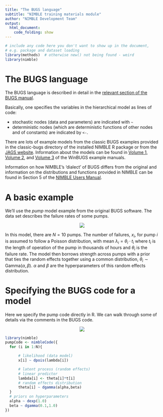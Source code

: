 ```yaml
---
title: "The BUGS language"
subtitle: "NIMBLE training materials module"
author: "NIMBLE Development Team"
output:
  html_document:
    code_folding: show
---
```


```r
# include any code here you don't want to show up in the document,
# e.g. package and dataset loading
library(methods)  # otherwise new() not being found - weird
library(nimble)
```


# The BUGS language

The BUGS language is described in detail in the [relevant section of the BUGS manual](http://www.openbugs.net/Manuals/ModelSpecification.html). 

Basically, one specifies the variables in the hierarchical model as lines of code:

  - stochastic nodes (data and parameters) are indicated with `~`
  - deterministic nodes (which are deterministic functions of other nodes and of constants) are indicated by `<-`.

There are lots of example models from the classic BUGS examples provided in the classic-bugs directory of the installed NIMBLE R package or from the [JAGS website](https://sourceforge.net/projects/mcmc-jags/files/Examples/).  Information about the models can be found in [Volume 1](http://www.mrc-bsu.cam.ac.uk/wp-content/uploads/WinBUGS_Vol1.pdf), [Volume 2](http://www.mrc-bsu.cam.ac.uk/wp-content/uploads/WinBUGS_Vol2.pdf), and [Volume 3](http://www.mrc-bsu.cam.ac.uk/wp-content/uploads/WinBUGS_Vol3.pdf) of the WinBUGS example manuals.

Information on how NIMBLE's 'dialect' of BUGS differs from the original and information on the distributions and functions provided in NIMBLE can be found in Section 5 of the [NIMBLE Users Manual](http://r-nimble.org/manuals/NimbleUserManual.pdf).

# A basic example


We'll use the *pump* model example from the original BUGS software. The data set
  describes the failure rates of some pumps.  

<center><img src="figures/pumpDAG.jpg"></center>

In this model, there are $N=10$ pumps. The number of failures, $x_i$, for pump $i$ is assumed to follow a Poisson distribution, with mean $\lambda_i = \theta_i \cdot t_i$ where $t_i$ is the length of operation of the pump in thousands of hours and $\theta_i$ is the failure rate. The model then borrows strength across pumps with a prior that ties the random effects together using a common distribution, $\theta_i \sim \mbox{Gamma}(\alpha, \beta)$. $\alpha$ and $\beta$ are the hyperparameters of this random effects distribution. 

# Specifying the BUGS code for a model

Here we specify the pump code directly in R. We can walk through some of details via the comments in the BUGS code.

<center><img src="figures/pumpDAG.jpg"></center>

```r
library(nimble)
pumpCode <- nimbleCode({ 
  for (i in 1:N){

      # likelihood (data model)
      x[i] ~ dpois(lambda[i])

      # latent process (random effects)
      # linear predictor      
      lambda[i] <- theta[i]*t[i]
      # random effects distribution
      theta[i] ~ dgamma(alpha,beta)
  }
  # priors on hyperparameters
  alpha ~ dexp(1.0)
  beta ~ dgamma(0.1,1.0)
})
```

